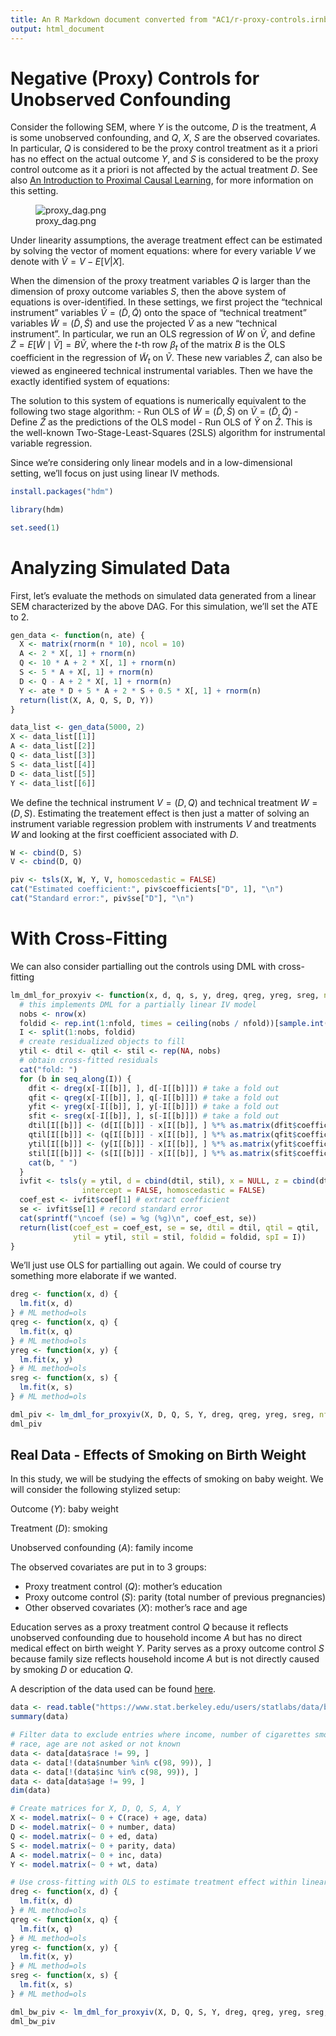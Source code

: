 ```yaml
---
title: An R Markdown document converted from "AC1/r-proxy-controls.irnb"
output: html_document
---
```


# Negative (Proxy) Controls for Unobserved Confounding

Consider the following SEM, where $Y$ is the outcome, $D$ is the treatment, $A$ is some unobserved confounding, and $Q$, $X$, $S$ are the observed covariates. In particular, $Q$ is considered to be the proxy control treatment as it a priori has no effect on the actual outcome $Y$, and $S$ is considered to be the proxy control outcome as it a priori is not affected by the actual treatment $D$. See also [An Introduction to Proximal Causal Learning](https://arxiv.org/pdf/2009.10982.pdf), for more information on this setting.

![proxy_dag.png](https://raw.githubusercontent.com/stanford-msande228/winter23/main/proxy_dag.png)

Under linearity assumptions, the average treatment effect can be estimated by solving the vector of moment equations:
\begin{align}
E\left[(\tilde{Y} - \alpha \tilde{D} - \delta \tilde{S}) \left(\begin{aligned}\tilde{D}\\ \tilde{Q}\end{aligned}\right) \right] = 0
\end{align}
where for every variable $V$ we denote with $\tilde{V} = V - E[V|X]$.

When the dimension of the proxy treatment variables $Q$ is larger than the dimension of proxy outcome variables $S$, then the above system of equations is over-identified. In these settings, we first project the "technical instrument" variables $\tilde{V}=(\tilde{D}, \tilde{Q})$ onto the space of "technical treatment" variables $\tilde{W}=(\tilde{D}, \tilde{S})$ and use the projected $\tilde{V}$ as a new "technical instrument". In particular, we run an OLS regression of $\tilde{W}$ on $\tilde{V},$ and define $\tilde{Z} = E[\tilde{W}\mid \tilde{V}] = B \tilde{V}$, where the $t$-th row $\beta_t$ of the matrix $B$ is the OLS coefficient in the regression of $\tilde{W}_t$ on $\tilde{V}$. These new variables $\tilde{Z}$, can also be viewed as engineered technical instrumental variables. Then we have the exactly identified system of equations:
\begin{align}
E\left[(\tilde{Y} - \alpha \tilde{D} - \delta \tilde{S}) \tilde{Z} \right] := E\left[(\tilde{Y} - \alpha \tilde{D} - \delta \tilde{S}) B \left(\begin{aligned}\tilde{D}\\ \tilde{Q}\end{aligned}\right) \right] = 0
\end{align}

The solution to this system of equations is numerically equivalent to the following two stage algorithm:
- Run OLS of $\tilde{W}=(\tilde{D}, \tilde{S})$ on $\tilde{V}=(\tilde{D}, \tilde{Q})$
- Define $\tilde{Z}$ as the predictions of the OLS model
- Run OLS of $\tilde{Y}$ on $\tilde{Z}$.
This is the well-known Two-Stage-Least-Squares (2SLS) algorithm for instrumental variable regression.

Since we're considering only linear models and in a low-dimensional setting, we'll focus on just using linear IV methods.

```r
install.packages("hdm")
```

```r
library(hdm)

set.seed(1)
```

# Analyzing Simulated Data

First, let's evaluate the methods on simulated data generated from a linear SEM characterized by the above DAG. For this simulation, we'll set the ATE to 2.

```r
gen_data <- function(n, ate) {
  X <- matrix(rnorm(n * 10), ncol = 10)
  A <- 2 * X[, 1] + rnorm(n)
  Q <- 10 * A + 2 * X[, 1] + rnorm(n)
  S <- 5 * A + X[, 1] + rnorm(n)
  D <- Q - A + 2 * X[, 1] + rnorm(n)
  Y <- ate * D + 5 * A + 2 * S + 0.5 * X[, 1] + rnorm(n)
  return(list(X, A, Q, S, D, Y))
}
```

```r
data_list <- gen_data(5000, 2)
X <- data_list[[1]]
A <- data_list[[2]]
Q <- data_list[[3]]
S <- data_list[[4]]
D <- data_list[[5]]
Y <- data_list[[6]]
```

We define the technical instrument $V=(D, Q)$ and technical treatment $W=(D, S)$. Estimating the treatement effect is then just a matter of solving an instrument variable regression problem with instruments $V$ and treatments $W$ and looking at the first coefficient associated with $D$.

```r
W <- cbind(D, S)
V <- cbind(D, Q)
```

```r
piv <- tsls(X, W, Y, V, homoscedastic = FALSE)
cat("Estimated coefficient:", piv$coefficients["D", 1], "\n")
cat("Standard error:", piv$se["D"], "\n")
```

# With Cross-Fitting

We can also consider partialling out the controls using DML with cross-fitting

```r
lm_dml_for_proxyiv <- function(x, d, q, s, y, dreg, qreg, yreg, sreg, nfold = 5) {
  # this implements DML for a partially linear IV model
  nobs <- nrow(x)
  foldid <- rep.int(1:nfold, times = ceiling(nobs / nfold))[sample.int(nobs)]
  I <- split(1:nobs, foldid)
  # create residualized objects to fill
  ytil <- dtil <- qtil <- stil <- rep(NA, nobs)
  # obtain cross-fitted residuals
  cat("fold: ")
  for (b in seq_along(I)) {
    dfit <- dreg(x[-I[[b]], ], d[-I[[b]]]) # take a fold out
    qfit <- qreg(x[-I[[b]], ], q[-I[[b]]]) # take a fold out
    yfit <- yreg(x[-I[[b]], ], y[-I[[b]]]) # take a fold out
    sfit <- sreg(x[-I[[b]], ], s[-I[[b]]]) # take a fold out
    dtil[I[[b]]] <- (d[I[[b]]] - x[I[[b]], ] %*% as.matrix(dfit$coefficients)) # record residual
    qtil[I[[b]]] <- (q[I[[b]]] - x[I[[b]], ] %*% as.matrix(qfit$coefficients)) # record residual
    ytil[I[[b]]] <- (y[I[[b]]] - x[I[[b]], ] %*% as.matrix(yfit$coefficients)) # record residial
    stil[I[[b]]] <- (s[I[[b]]] - x[I[[b]], ] %*% as.matrix(sfit$coefficients)) # record residual
    cat(b, " ")
  }
  ivfit <- tsls(y = ytil, d = cbind(dtil, stil), x = NULL, z = cbind(dtil, qtil),
                intercept = FALSE, homoscedastic = FALSE)
  coef_est <- ivfit$coef[1] # extract coefficient
  se <- ivfit$se[1] # record standard error
  cat(sprintf("\ncoef (se) = %g (%g)\n", coef_est, se))
  return(list(coef_est = coef_est, se = se, dtil = dtil, qtil = qtil,
              ytil = ytil, stil = stil, foldid = foldid, spI = I))
}
```

We'll just use OLS for partialling out again. We could of course try something more elaborate if we wanted.

```r
dreg <- function(x, d) {
  lm.fit(x, d)
} # ML method=ols
qreg <- function(x, q) {
  lm.fit(x, q)
} # ML method=ols
yreg <- function(x, y) {
  lm.fit(x, y)
} # ML method=ols
sreg <- function(x, s) {
  lm.fit(x, s)
} # ML method=ols

dml_piv <- lm_dml_for_proxyiv(X, D, Q, S, Y, dreg, qreg, yreg, sreg, nfold = 5)
dml_piv
```

## Real Data - Effects of Smoking on Birth Weight

In this study, we will be studying the effects of smoking on baby weight. We will consider the following stylized setup:

Outcome ($Y$): baby weight

Treatment ($D$): smoking

Unobserved confounding ($A$): family income

The observed covariates are put in to 3 groups:


*   Proxy treatment control ($Q$): mother's education
*   Proxy outcome control ($S$): parity (total number of previous pregnancies)
*   Other observed covariates ($X$): mother's race and age


Education serves as a proxy treatment control $Q$ because it reflects unobserved confounding due to household income $A$ but has no direct medical effect on birth weight $Y$. Parity serves as a proxy outcome control $S$ because family size reflects household income $A$ but is not directly caused by smoking $D$ or education $Q$.

A description of the data used can be found [here](https://www.stat.berkeley.edu/users/statlabs/data/babies.readme).

```r
data <- read.table("https://www.stat.berkeley.edu/users/statlabs/data/babies23.data", header = TRUE)
summary(data)
```

```r
# Filter data to exclude entries where income, number of cigarettes smoked,
# race, age are not asked or not known
data <- data[data$race != 99, ]
data <- data[!(data$number %in% c(98, 99)), ]
data <- data[!(data$inc %in% c(98, 99)), ]
data <- data[data$age != 99, ]
dim(data)
```

```r
# Create matrices for X, D, Q, S, A, Y
X <- model.matrix(~ 0 + C(race) + age, data)
D <- model.matrix(~ 0 + number, data)
Q <- model.matrix(~ 0 + ed, data)
S <- model.matrix(~ 0 + parity, data)
A <- model.matrix(~ 0 + inc, data)
Y <- model.matrix(~ 0 + wt, data)
```

```r
# Use cross-fitting with OLS to estimate treatment effect within linear model context
dreg <- function(x, d) {
  lm.fit(x, d)
} # ML method=ols
qreg <- function(x, q) {
  lm.fit(x, q)
} # ML method=ols
yreg <- function(x, y) {
  lm.fit(x, y)
} # ML method=ols
sreg <- function(x, s) {
  lm.fit(x, s)
} # ML method=ols

dml_bw_piv <- lm_dml_for_proxyiv(X, D, Q, S, Y, dreg, qreg, yreg, sreg, nfold = 5)
dml_bw_piv
```

